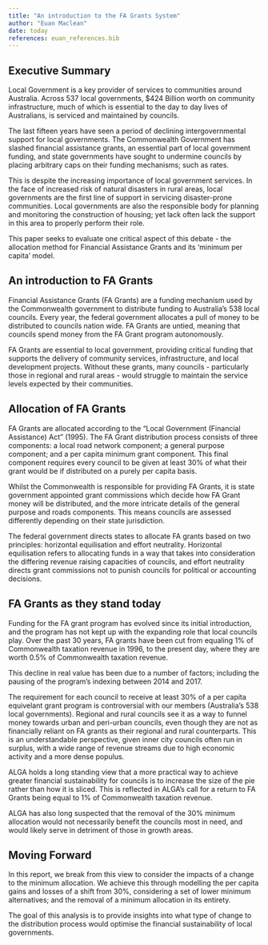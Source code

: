 ```yaml
---
title: "An introduction to the FA Grants System"
author: "Euan Maclean"
date: today
references: euan_references.bib
---
```

## Executive Summary 
Local Government is a key provider of services to communities around Australia. Across 537 local governments, $424 Billion worth on community infrastructure, much of which is essential to the day to day lives of Australians, is serviced and maintained by councils.  

The last fifteen years have seen a period of declining intergovernmental support for local governments. The Commonwealth Government has slashed financial assistance grants, an essential part of local government funding, and state governments have sought to undermine councils by placing arbitrary caps on their funding mechanisms; such as rates.

This is despite the increasing importance of local government services. In the face of increased risk of natural disasters in rural areas, local governments are the first line of support in servicing disaster-prone communities. Local governments are also the responsible body for planning and monitoring the construction of housing; yet lack often lack the support in this area to properly perform their role. 

This paper seeks to evaluate one critical aspect of this debate - the allocation method for Financial Assistance Grants and its 'minimum per capita' model.


## An introduction to FA Grants

Financial Assistance Grants (FA Grants) are a funding mechanism used by the Commonwealth government to distribute funding to Australia's 538 local councils. Every year, the federal government allocates a pull of money to be distributed to councils nation wide. FA Grants are untied, meaning that councils spend money from the FA Grant program autonomously. 

FA Grants are essential to local government, providing critical funding that supports the delivery of community services, infrastructure, and local development projects. Without these grants, many councils - particularly those in regional and rural areas - would struggle to maintain the service levels expected by their communities. 

## Allocation of FA Grants

FA Grants are allocated according to the "Local Government (Financial Assistance) Act" (1995). The FA Grant distribution process consists of three components: a local road network component; a general purpose component; and a per capita minimum grant component. This final component requires every council to be given at least 30% of what their grant would be if distributed on a purely per capita basis. 

Whilst the Commonwealth is responsible for providing FA Grants, it is state government appointed grant commissions which decide how FA Grant money will be distributed, and the more intricate details of the general purpose and roads components. This means councils are assessed differently depending on their state jurisdiction. 

The federal government directs states to allocate FA grants based on two principles: horizontal equilisation and effort neutrality. Horizontal equilisation refers to allocating funds in a way that takes into consideration the differing revenue raising capacities of councils, and effort neutrality directs grant commissions not to punish councils for political or accounting decisions. 

## FA Grants as they stand today

Funding for the FA grant program has evolved since its initial introduction, and the program has not kept up with the expanding role that local councils play. Over the past 30 years, FA grants have been cut from equaling 1% of Commonwealth taxation revenue in 1996, to the present day, where they are worth 0.5% of Commonwealth taxation revenue. 

This decline in real value has been due to a number of factors; including the pausing of the program's indexing between 2014 and 2017. 

The requirement for each council to receive at least 30% of a per capita equivelant grant program is controversial with our members (Australia's 538 local governments). Regional and rural councils see it as a way to funnel money towards urban and peri-urban councils, even though they are not as financially reliant on FA grants as their regional and rural counterparts. This is an understandable perspective, given inner city councils often run in surplus, with a wide range of revenue streams due to high economic activity and a more dense populus.

ALGA holds a long standing view that a more practical way to achieve greater financial sustainability for councils is to increase the size of the pie rather than how it is sliced. This is reflected in ALGA's call for a return to FA Grants being equal to 1% of Commonwealth taxation revenue. 

ALGA has also long suspected that the removal of the 30% minimum allocation would not necessarily benefit the councils most in need, and would likely serve in detriment of those in growth areas. 

## Moving Forward
In this report, we break from this view to consider the impacts of a change to the minimum allocation. We achieve this through modelling the per capita gains and losses of a shift from 30%, considering a set of lower minimum alternatives; and the removal of a minimum allocation in its entirety. 
 
The goal of this analysis is to provide insights into what type of change to the distribution process would optimise the financial sustainability of local governments. 





